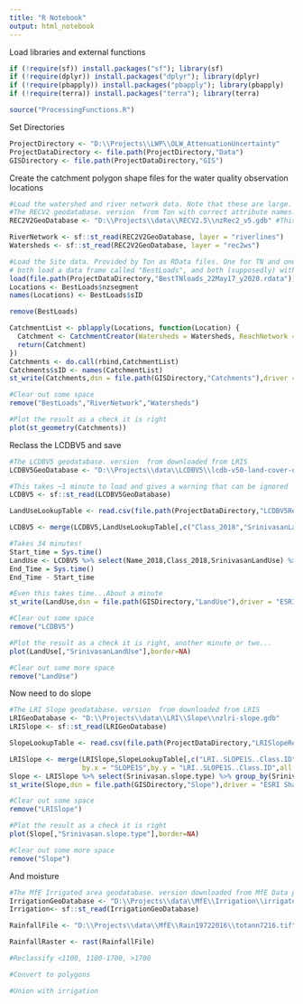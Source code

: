 ```yaml
---
title: "R Notebook"
output: html_notebook
---
```


Load libraries and external functions

```r
if (!require(sf)) install.packages("sf"); library(sf)
if (!require(dplyr)) install.packages("dplyr"); library(dplyr)
if (!require(pbapply)) install.packages("pbapply"); library(pbapply)
if (!require(terra)) install.packages("terra"); library(terra)

source("ProcessingFunctions.R")
```

Set Directories
```r

ProjectDirectory <- "D:\\Projects\\LWP\\OLW_AttenuationUncertainty"
ProjectDataDirectory <- file.path(ProjectDirectory,"Data")
GISDirectory <- file.path(ProjectDataDirectory,"GIS")

```

Create the catchment polygon shape files for the water quality observation locations
```r
#Load the watershed and river network data. Note that these are large.
#The RECV2 geodatabase. version  from Ton with correct attribute names.
REC2V2GeoDatabase <- "D:\\Projects\\data\\RECV2.5\\nzRec2_v5.gdb" #This is the NIWA version

RiverNetwork <- sf::st_read(REC2V2GeoDatabase, layer = "riverlines")
Watersheds <- sf::st_read(REC2V2GeoDatabase, layer = "rec2ws")

#Load the Site data. Provided by Ton as RData files. One for TN and one for TP, but 
# both load a data frame called "BestLoads", and both (supposedly) with the same reach ID's
load(file.path(ProjectDataDirectory,"BestTNloads_22May17_y2020.rdata"))
Locations <- BestLoads$nzsegment
names(Locations) <- BestLoads$sID

remove(BestLoads)

CatchmentList <- pblapply(Locations, function(Location) {
  Catchment <- CatchmentCreator(Watersheds = Watersheds, ReachNetwork = RiverNetwork, OutletReach = Location)
  return(Catchment)
})
Catchments <- do.call(rbind,CatchmentList)
Catchments$sID <- names(CatchmentList)
st_write(Catchments,dsn = file.path(GISDirectory,"Catchments"),driver = "ESRI Shapefile",append = FALSE)

#Clear out some space
remove("BestLoads","RiverNetwork","Watersheds")

#Plot the result as a check it is right
plot(st_geometry(Catchments))
```


Reclass the LCDBV5 and save
```r
#The LCDBV5 geodatabase. version  from downloaded from LRIS 
LCDBV5GeoDatabase <- "D:\\Projects\\data\\LCDBV5\\lcdb-v50-land-cover-database-version-50-mainland-new-zealand.gdb"

#This takes ~1 minute to load and gives a warning that can be ignored
LCDBV5 <- sf::st_read(LCDBV5GeoDatabase)

LandUseLookupTable <- read.csv(file.path(ProjectDataDirectory,"LCDBV5ReclassTable.csv"))

LCDBV5 <- merge(LCDBV5,LandUseLookupTable[,c("Class_2018","SrinivasanLandUse")],all.x=TRUE)

#Takes 34 minutes!
Start_time = Sys.time()
LandUse <- LCDBV5 %>% select(Name_2018,Class_2018,SrinivasanLandUse) %>% group_by(SrinivasanLandUse) %>% summarise() %>% st_cast(to="POLYGON")
End_Time = Sys.time()
End_Time - Start_time

#Even this takes time...About a minute
st_write(LandUse,dsn = file.path(GISDirectory,"LandUse"),driver = "ESRI Shapefile",append = FALSE)

#Clear out some space
remove("LCDBV5")

#Plot the result as a check it is right, another minute or two...
plot(LandUse[,"SrinivasanLandUse"],border=NA)

#Clear out some more space
remove("LandUse")

```

Now need to do slope
```r
#The LRI Slope geodatabase. version  from downloaded from LRIS 
LRIGeoDatabase <- "D:\\Projects\\data\\LRI\\Slope\\nzlri-slope.gdb"
LRISlope <- sf::st_read(LRIGeoDatabase)

SlopeLookupTable <- read.csv(file.path(ProjectDataDirectory,"LRISlopeReclassTable.csv"))

LRISlope <- merge(LRISlope,SlopeLookupTable[,c("LRI..SLOPE1S..Class.ID","Srinivasan.slope.type")],
                  by.x = "SLOPE1S",by.y = "LRI..SLOPE1S..Class.ID",all.x=TRUE)
Slope <- LRISlope %>% select(Srinivasan.slope.type) %>% group_by(Srinivasan.slope.type) %>% summarise() %>% st_cast(to="POLYGON")
st_write(Slope,dsn = file.path(GISDirectory,"Slope"),driver = "ESRI Shapefile",append = FALSE)

#Clear out some space
remove("LRISlope")

#Plot the result as a check it is right
plot(Slope[,"Srinivasan.slope.type"],border=NA)

#Clear out some more space
remove("Slope")
```

And  moisture
```r
#The MfE Irrigated area geodatabase. version downloaded from MfE Data portal 
IrrigationGeoDatabase <- "D:\\Projects\\data\\MfE\\Irrigation\\irrigated-land-area-raw-2020-update.gdb"
Irrigation<- sf::st_read(IrrigationGeoDatabase)

RainfallFile <- "D:\\Projects\\data\\MfE\\Rain19722016\\totann7216.tif"

RainfallRaster <- rast(RainfallFile)

#Reclassify <1100, 1100-1700, >1700

#Convert to polygons

#Union with irrigation
```

